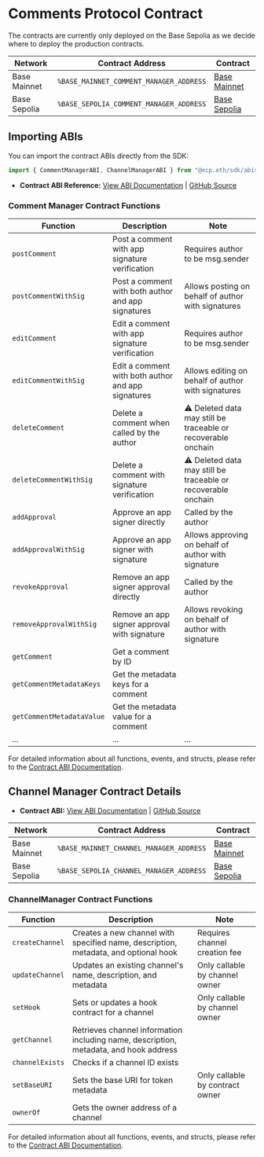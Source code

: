 # Comments Protocol Contract

The contracts are currently only deployed on the Base Sepolia as we decide where to deploy the production contracts.

| Network      | Contract Address                        | Contract                                                                                   |
| ------------ | --------------------------------------- | ------------------------------------------------------------------------------------------ |
| Base Mainnet | `%BASE_MAINNET_COMMENT_MANAGER_ADDRESS` | [Base Mainnet](https://basescan.org/address/%BASE_MAINNET_COMMENT_MANAGER_ADDRESS)         |
| Base Sepolia | `%BASE_SEPOLIA_COMMENT_MANAGER_ADDRESS` | [Base Sepolia](https://sepolia.basescan.org/address/%BASE_SEPOLIA_COMMENT_MANAGER_ADDRESS) |

## Importing ABIs

You can import the contract ABIs directly from the SDK:

```typescript
import { CommentManagerABI, ChannelManagerABI } from "@ecp.eth/sdk/abis";
```

- **Contract ABI Reference:** [View ABI Documentation](/protocol-reference/CommentManager) | [GitHub Source](https://github.com/ecp-eth/comments-monorepo/blob/main/packages/protocol/abis.ts)

### Comment Manager Contract Functions

| Function                  | Description                                        | Note                                                          |
| ------------------------- | -------------------------------------------------- | ------------------------------------------------------------- |
| `postComment`             | Post a comment with app signature verification     | Requires author to be msg.sender                              |
| `postCommentWithSig`      | Post a comment with both author and app signatures | Allows posting on behalf of author with signatures            |
| `editComment`             | Edit a comment with app signature verification     | Requires author to be msg.sender                              |
| `editCommentWithSig`      | Edit a comment with both author and app signatures | Allows editing on behalf of author with signatures            |
| `deleteComment`           | Delete a comment when called by the author         | ⚠️ Deleted data may still be traceable or recoverable onchain |
| `deleteCommentWithSig`    | Delete a comment with signature verification       | ⚠️ Deleted data may still be traceable or recoverable onchain |
| `addApproval`             | Approve an app signer directly                     | Called by the author                                          |
| `addApprovalWithSig`      | Approve an app signer with signature               | Allows approving on behalf of author with signature           |
| `revokeApproval`          | Remove an app signer approval directly             | Called by the author                                          |
| `removeApprovalWithSig`   | Remove an app signer approval with signature       | Allows revoking on behalf of author with signature            |
| `getComment`              | Get a comment by ID                                |                                                               |
| `getCommentMetadataKeys`  | Get the metadata keys for a comment                |                                                               |
| `getCommentMetadataValue` | Get the metadata value for a comment               |                                                               |
| ...                       | ...                                                | ...                                                           |

For detailed information about all functions, events, and structs, please refer to the [Contract ABI Documentation](/protocol-reference/CommentManager).

## Channel Manager Contract Details

- **Contract ABI:** [View ABI Documentation](/protocol-reference/ChannelManager) | [GitHub Source](https://github.com/ecp-eth/comments-monorepo/blob/main/packages/protocol/abis.ts)

| Network      | Contract Address                        | Contract                                                                                   |
| ------------ | --------------------------------------- | ------------------------------------------------------------------------------------------ |
| Base Mainnet | `%BASE_MAINNET_CHANNEL_MANAGER_ADDRESS` | [Base Mainnet](https://basescan.org/address/%BASE_MAINNET_CHANNEL_MANAGER_ADDRESS)         |
| Base Sepolia | `%BASE_SEPOLIA_CHANNEL_MANAGER_ADDRESS` | [Base Sepolia](https://sepolia.basescan.org/address/%BASE_SEPOLIA_CHANNEL_MANAGER_ADDRESS) |

### ChannelManager Contract Functions

| Function        | Description                                                                           | Note                            |
| --------------- | ------------------------------------------------------------------------------------- | ------------------------------- |
| `createChannel` | Creates a new channel with specified name, description, metadata, and optional hook   | Requires channel creation fee   |
| `updateChannel` | Updates an existing channel's name, description, and metadata                         | Only callable by channel owner  |
| `setHook`       | Sets or updates a hook contract for a channel                                         | Only callable by channel owner  |
| `getChannel`    | Retrieves channel information including name, description, metadata, and hook address |                                 |
| `channelExists` | Checks if a channel ID exists                                                         |                                 |
| `setBaseURI`    | Sets the base URI for token metadata                                                  | Only callable by contract owner |
| `ownerOf`       | Gets the owner address of a channel                                                   |                                 |

For detailed information about all functions, events, and structs, please refer to the [Contract ABI Documentation](/protocol-reference/ChannelManager).
